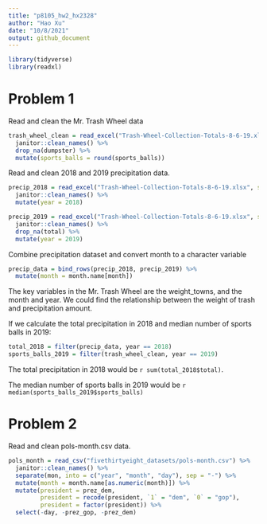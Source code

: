 ```yaml
---
title: "p8105_hw2_hx2328"
author: "Hao Xu"
date: "10/8/2021"
output: github_document
---
```


```r
library(tidyverse)
library(readxl)
```

# Problem 1

Read and clean the Mr. Trash Wheel data

```r
trash_wheel_clean = read_excel("Trash-Wheel-Collection-Totals-8-6-19.xlsx", range = "A2:N408") %>% 
  janitor::clean_names() %>% 
  drop_na(dumpster) %>% 
  mutate(sports_balls = round(sports_balls))
```

Read and clean 2018 and 2019 precipitation data.

```r
precip_2018 = read_excel("Trash-Wheel-Collection-Totals-8-6-19.xlsx", sheet = 5, range = "A2:B14") %>% 
  janitor::clean_names() %>% 
  mutate(year = 2018)

precip_2019 = read_excel("Trash-Wheel-Collection-Totals-8-6-19.xlsx", sheet = 4, range = "A2:B14") %>% 
  janitor::clean_names() %>% 
  drop_na(total) %>% 
  mutate(year = 2019)
```

Combine precipitation dataset and convert month to a character variable

```r
precip_data = bind_rows(precip_2018, precip_2019) %>% 
  mutate(month = month.name[month])
```

The key variables in the Mr. Trash Wheel are the weight_towns, and the month and year. We could find the relationship between the weight of trash and precipitation amount.

If we calculate the total precipitation in 2018 and median number of sports balls in 2019:

```r
total_2018 = filter(precip_data, year == 2018)
sports_balls_2019 = filter(trash_wheel_clean, year == 2019)
```

The total precipitation in 2018 would be `r sum(total_2018$total)`.

The median number of sports balls in 2019 would be `r median(sports_balls_2019$sports_balls)`


# Problem 2

Read and clean pols-month.csv data.

```r
pols_month = read_csv("fivethirtyeight_datasets/pols-month.csv") %>% 
  janitor::clean_names() %>% 
  separate(mon, into = c("year", "month", "day"), sep = "-") %>% 
  mutate(month = month.name[as.numeric(month)]) %>% 
  mutate(president = prez_dem,
         president = recode(president, `1` = "dem", `0` = "gop"),
         president = factor(president)) %>% 
  select(-day, -prez_gop, -prez_dem)
```




